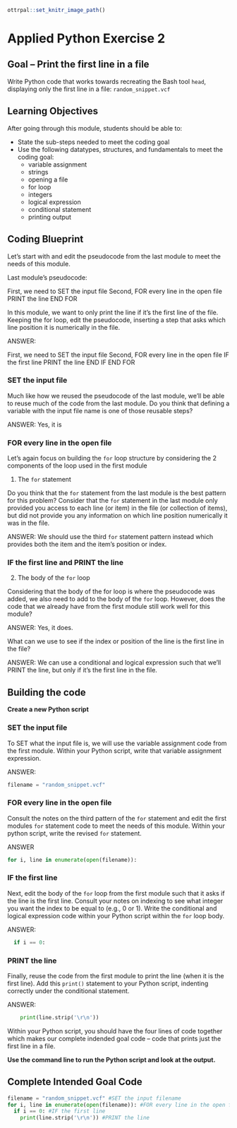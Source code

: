 ```r
ottrpal::set_knitr_image_path()
```

# Applied Python Exercise 2

## Goal -- Print the first line in a file

Write Python code that works towards recreating the Bash tool `head`, displaying only the first line in a file: `random_snippet.vcf`

## Learning Objectives

After going through this module, students should be able to:

* State the sub-steps needed to meet the coding goal
* Use the following datatypes, structures, and fundamentals to meet the coding goal:
  * variable assignment
  * strings
  * opening a file
  * for loop
  * integers
  * logical expression
  * conditional statement
  * printing output

## Coding Blueprint

Let's start with and edit the pseudocode from the last module to meet the needs of this module.

Last module's pseudocode:

First, we need to SET the input file
Second, FOR every line in the open file
  PRINT the line
END FOR

In this module, we want to only print the line if it's the first line of the file. Keeping the for loop, edit the pseudocode, inserting a step that asks which line position it is numerically in the file.

ANSWER:

First, we need to SET the input file
Second, FOR every line in the open file
  IF the first line
    PRINT the line
  END IF
END FOR

### SET the input file

Much like how we reused the pseudocode of the last module, we'll be able to reuse much of the code from the last module. Do you think that defining a variable with the input file name is one of those reusable steps? 

ANSWER: Yes, it is

### FOR every line in the open file

Let's again focus on building the `for` loop structure by considering the 2 components of the loop used in the first module

1. The `for` statement

  Do you think that the `for` statement from the last module is the best pattern for this problem? Consider that the `for` statement in the last module only provided you access to each line (or item) in the file (or collection of items), but did not provide you any information on which line position numerically it was in the file.
  
  ANSWER: We should use the third `for` statement pattern instead which provides both the item and the item's position or index.

### IF the first line and PRINT the line

2. The body of the `for` loop
  
  Considering that the body of the for loop is where the pseudocode was added, we also need to add to the body of the `for` loop. However, does the code that we already have from the first module still work well for this module?
  
  ANSWER: Yes, it does.
  
  What can we use to see if the index or position of the line is the first line in the file? 
  
  ANSWER: We can use a conditional and logical expression such that we'll PRINT the line, but only if it's the first line in the file.
  

## Building the code

**Create a new Python script**

### SET the input file

To SET what the input file is, we will use the variable assignment code from the first module. Within your Python script, write that variable assignment expression. 

ANSWER:
```python
filename = "random_snippet.vcf"
```

### FOR every line in the open file

Consult the notes on the third pattern of the `for` statement and edit the first modules `for` statement code to meet the needs of this module. Within your python script, write the revised `for` statement.

ANSWER
```python
for i, line in enumerate(open(filename)):
```


### IF the first line

Next, edit the body of the `for` loop from the first module such that it asks if the line is the first line. Consult your notes on indexing to see what integer you want the index to be equal to (e.g., 0 or 1). Write the conditional and logical expression code within your Python script within the `for` loop body.

ANSWER:
```python
  if i == 0:
```

### PRINT the line

Finally, reuse the code from the first module to print the line (when it is the first line). Add this `print()` statement to your Python script, indenting correctly under the conditional statement.

ANSWER:
```python
    print(line.strip('\r\n'))
```

Within your Python script, you should have the four lines of code together which makes our complete indended goal code -- code that prints just the first line in a file.

**Use the command line to run the Python script and look at the output.**

## Complete Intended Goal Code

```python
filename = "random_snippet.vcf" #SET the input filename
for i, line in enumerate(open(filename)): #FOR every line in the open file
  if i == 0: #IF the first line
    print(line.strip('\r\n')) #PRINT the line
```
